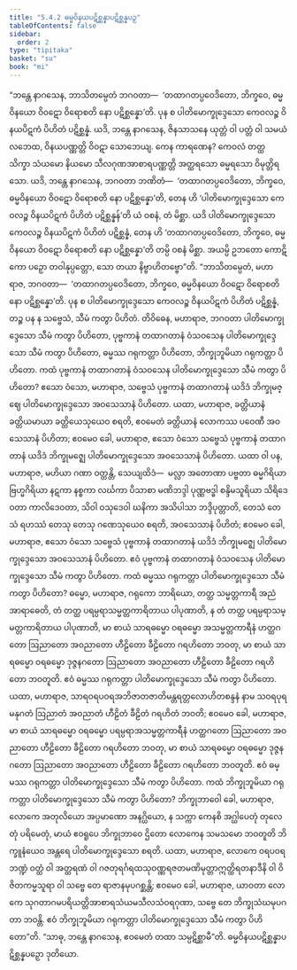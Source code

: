 ```yaml
---
title: "5.4.2 ဓမ္မဝိနယပဋိစ္ဆန္နာပဋိစ္ဆန္နပဉှ"
tableOfContents: false
sidebar:
  order: 2
type: "tipitaka"
basket: "su"
book: "mi"
---
```



<DynamicBreadcrumb />

<Division number="151" book="mi" e="ch" v="28">

<Paragraph number="860" book="mi">
“ဘန္တေ နာဂသေန, ဘာသိတမ္ပေတံ ဘဂဝတာ—  ‘တထာဂတပ္ပဝေဒိတော, ဘိက္ခဝေ, ဓမ္မဝိနယော ဝိဝဋော ဝိရောစတိ နော ပဋိစ္ဆန္နော’တိ. ပုန စ ပါတိမောက္ခုဒ္ဒေသော ကေဝလဉ္စ ဝိနယပိဋကံ ပိဟိတံ ပဋိစ္ဆန္နံ. ယဒိ, ဘန္တေ နာဂသေန, ဇိနသာသနေ ယုတ္တံ ဝါ ပတ္တံ ဝါ သမယံ လဘေထ, ဝိနယပဏ္ဏတ္တိ ဝိဝဋာ သောဘေယျ. ကေန ကာရဏေန? ကေဝလံ တတ္ထ သိက္ခာ သံယမော နိယမော သီလဂုဏအာစာရပဏ္ဏတ္တိ အတ္ထရသော ဓမ္မရသော ဝိမုတ္တိရသော. ယဒိ, ဘန္တေ နာဂသေန, ဘဂဝတာ ဘဏိတံ—  ‘တထာဂတပ္ပဝေဒိတော, ဘိက္ခဝေ, ဓမ္မဝိနယော ဝိဝဋော ဝိရောစတိ နော ပဋိစ္ဆန္နော’တိ, တေန ဟိ ‘ပါတိမောက္ခုဒ္ဒေသော ကေဝလဉ္စ ဝိနယပိဋကံ ပိဟိတံ ပဋိစ္ဆန္နန်’တိ ယံ ဝစနံ, တံ မိစ္ဆာ. ယဒိ ပါတိမောက္ခုဒ္ဒေသော ကေဝလဉ္စ ဝိနယပိဋကံ ပိဟိတံ ပဋိစ္ဆန္နံ, တေန ဟိ ‘တထာဂတပ္ပဝေဒိတော, ဘိက္ခဝေ, ဓမ္မဝိနယော ဝိဝဋော ဝိရောစတိ နော ပဋိစ္ဆန္နော’တိ တမ္ပိ ဝစနံ မိစ္ဆာ. အယမ္ပိ ဥဘတော ကောဋိကော ပဉှော တဝါနုပ္ပတ္တော, သော တယာ နိဗ္ဗာဟိတဗ္ဗော”တိ.
</Paragraph>

<Paragraph number="861" book="mi">
“ဘာသိတမ္ပေတံ, မဟာရာဇ, ဘဂဝတာ—  ‘တထာဂတပ္ပဝေဒိတော, ဘိက္ခဝေ, ဓမ္မဝိနယော ဝိဝဋော ဝိရောစတိ နော ပဋိစ္ဆန္နော’တိ. ပုန စ ပါတိမောက္ခုဒ္ဒေသော ကေဝလဉ္စ ဝိနယပိဋကံ ပိဟိတံ ပဋိစ္ဆန္နံ, တဉ္စ ပန န သဗ္ဗေသံ, သီမံ ကတွာ ပိဟိတံ.
</Paragraph>

<Paragraph number="862" book="mi">
တိဝိဓေန, မဟာရာဇ, ဘဂဝတာ ပါတိမောက္ခုဒ္ဒေသော သီမံ ကတွာ ပိဟိတော, ပုဗ္ဗကာနံ တထာဂတာနံ ဝံသဝသေန ပါတိမောက္ခုဒ္ဒေသော သီမံ ကတွာ ပိဟိတော, ဓမ္မဿ ဂရုကတ္တာ ပိဟိတော, ဘိက္ခုဘူမိယာ ဂရုကတ္တာ ပိဟိတော.
</Paragraph>

<Paragraph number="863" book="mi">
ကထံ ပုဗ္ဗကာနံ တထာဂတာနံ ဝံသဝသေန ပါတိမောက္ခုဒ္ဒေသော သီမံ ကတွာ ပိဟိတော? ဧသော ဝံသော, မဟာရာဇ, သဗ္ဗေသံ ပုဗ္ဗကာနံ တထာဂတာနံ ယဒိဒံ ဘိက္ခုမဇ္ဈေ ပါတိမောက္ခုဒ္ဒေသော အဝသေသာနံ ပိဟိတော. ယထာ, မဟာရာဇ, ခတ္တိယာနံ ခတ္တိယမာယာ ခတ္တိယေသုယေဝ စရတိ, ဧဝမေတံ ခတ္တိယာနံ လောကဿ ပဝေဏီ အဝသေသာနံ ပိဟိတာ; ဧဝမေဝ ခေါ, မဟာရာဇ, ဧသော ဝံသော သဗ္ဗေသံ ပုဗ္ဗကာနံ တထာဂတာနံ ယဒိဒံ ဘိက္ခုမဇ္ဈေ ပါတိမောက္ခုဒ္ဒေသော အဝသေသာနံ ပိဟိတော.
</Paragraph>

<Paragraph number="864" book="mi">
ယထာ ဝါ ပန, မဟာရာဇ, မဟိယာ ဂဏာ ဝတ္တန္တိ, သေယျထိဒံ—  မလ္လာ အတောဏာ ပဗ္ဗတာ ဓမ္မဂိရိယာ ဗြဟ္မဂိရိယာ နဋကာ နစ္စကာ လင်္ဃကာ ပိသာစာ မဏိဘဒ္ဒါ ပုဏ္ဏဗဒ္ဓါ စန္ဒိမသူရိယာ သိရိဒေဝတာ ကာလိဒေဝတာ, သိဝါ ဝသုဒေဝါ ဃနိကာ အသိပါသာ ဘဒ္ဒိပုတ္တာတိ, တေသံ တေသံ ရဟဿံ တေသု တေသု ဂဏေသုယေဝ စရတိ, အဝသေသာနံ ပိဟိတံ; ဧဝမေဝ ခေါ, မဟာရာဇ, ဧသော ဝံသော သဗ္ဗေသံ ပုဗ္ဗကာနံ တထာဂတာနံ ယဒိဒံ ဘိက္ခုမဇ္ဈေ ပါတိမောက္ခုဒ္ဒေသော အဝသေသာနံ ပိဟိတော. ဧဝံ ပုဗ္ဗကာနံ တထာဂတာနံ ဝံသဝသေန ပါတိမောက္ခုဒ္ဒေသော သီမံ ကတွာ ပိဟိတော.
</Paragraph>

<Paragraph number="865" book="mi">
ကထံ ဓမ္မဿ ဂရုကတ္တာ ပါတိမောက္ခုဒ္ဒေသော သီမံ ကတွာ ပိဟိတော? ဓမ္မော, မဟာရာဇ, ဂရုကော ဘာရိယော, တတ္ထ သမ္မတ္တကာရီ အညံ အာရာဓေတိ, တံ တတ္ထ ပရမ္ပရာသမ္မတ္တကာရိတာယ ပါပုဏာတိ, န တံ တတ္ထ ပရမ္ပရာသမ္မတ္တကာရိတာယ ပါပုဏာတိ, မာ စာယံ သာရဓမ္မော ဝရဓမ္မော အသမ္မတ္တကာရီနံ ဟတ္ထဂတော ဩညာတော အဝညာတော ဟီဠိတော ခီဠိတော ဂရဟိတော ဘဝတု, မာ စာယံ သာရဓမ္မော ဝရဓမ္မော ဒုဇ္ဇနဂတော ဩညာတော အဝညာတော ဟီဠိတော ခီဠိတော ဂရဟိတော ဘဝတူတိ. ဧဝံ ဓမ္မဿ ဂရုကတ္တာ ပါတိမောက္ခုဒ္ဒေသော သီမံ ကတွာ ပိဟိတော.
</Paragraph>

<Paragraph number="866" book="mi">
ယထာ, မဟာရာဇ, သာရဝရပဝရအဘိဇာတဇာတိမန္တရတ္တလောဟိတစန္ဒနံ နာမ သဝရပုရမနုဂတံ ဩညာတံ အဝညာတံ ဟီဠိတံ ခီဠိတံ ဂရဟိတံ ဘဝတိ; ဧဝမေဝ ခေါ, မဟာရာဇ, မာ စာယံ သာရဓမ္မော ဝရဓမ္မော ပရမ္ပရာအသမ္မတ္တကာရီနံ ဟတ္ထဂတော ဩညာတော အဝညာတော ဟီဠိတော ခီဠိတော ဂရဟိတော ဘဝတု, မာ စာယံ သာရဓမ္မော ဝရဓမ္မော ဒုဇ္ဇနဂတော ဩညာတော အဝညာတော ဟီဠိတော ခီဠိတော ဂရဟိတော ဘဝတူတိ. ဧဝံ ဓမ္မဿ ဂရုကတ္တာ ပါတိမောက္ခုဒ္ဒေသော သီမံ ကတွာ ပိဟိတော.
</Paragraph>

<Paragraph number="867" book="mi">
ကထံ ဘိက္ခုဘူမိယာ ဂရုကတ္တာ ပါတိမောက္ခုဒ္ဒေသော သီမံ ကတွာ ပိဟိတော? ဘိက္ခုဘာဝေါ ခေါ, မဟာရာဇ, လောကေ အတုလိယော အပ္ပမာဏော အနဂ္ဃိယော, န သက္ကာ ကေနစိ အဂ္ဃါပေတုံ တုလေတုံ ပရိမေတုံ, မာယံ ဧဝရူပေ ဘိက္ခုဘာဝေ ဌိတော လောကေန သမသမော ဘဝတူတိ ဘိက္ခူနံယေဝ အန္တရေ ပါတိမောက္ခုဒ္ဒေသော စရတိ. ယထာ, မဟာရာဇ, လောကေ ဝရပဝရဘဏ္ဍံ ဝတ္ထံ ဝါ အတ္ထရဏံ ဝါ ဂဇတုရင်္ဂရထသုဝဏ္ဏရဇတမဏိမုတ္တာဣတ္ထိရတနာဒီနိ ဝါ ဝိဇိတကမ္မသူရာ ဝါ သဗ္ဗေ တေ ရာဇာနမုပဂစ္ဆန္တိ; ဧဝမေဝ ခေါ, မဟာရာဇ, ယာဝတာ လောကေ သုဂတာဂမပရိယတ္တိအာစာရသံယမသီလသံဝရဂုဏာ, သဗ္ဗေ တေ ဘိက္ခုသံဃမုပဂတာ ဘဝန္တိ. ဧဝံ ဘိက္ခုဘူမိယာ ဂရုကတ္တာ ပါတိမောက္ခုဒ္ဒေသော သီမံ ကတွာ ပိဟိတော”တိ. “သာဓု, ဘန္တေ နာဂသေန, ဧဝမေတံ တထာ သမ္ပဋိစ္ဆာမီ”တိ.

</Paragraph>
</Division>

<Paragraph number="868" type="center" book="mi">
ဓမ္မဝိနယပဋိစ္ဆန္နာပဋိစ္ဆန္နပဉှော ဒုတိယော.
</Paragraph>